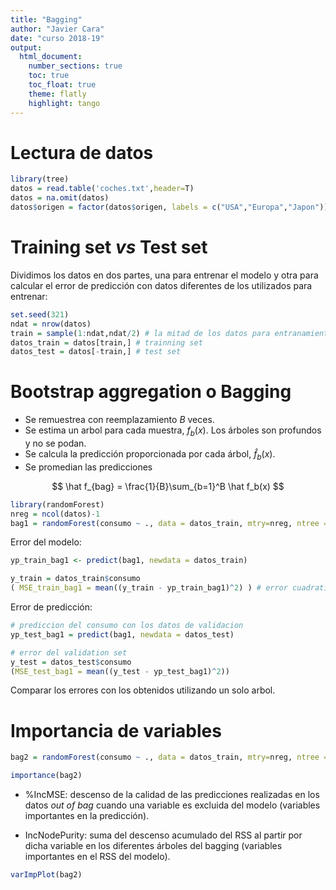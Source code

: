 ```yaml
---
title: "Bagging"
author: "Javier Cara"
date: "curso 2018-19"
output: 
  html_document:
    number_sections: true
    toc: true
    toc_float: true
    theme: flatly
    highlight: tango
---
```


# Lectura de datos

```r
library(tree)
datos = read.table('coches.txt',header=T)
datos = na.omit(datos)
datos$origen = factor(datos$origen, labels = c("USA","Europa","Japon"))
```

# Training set *vs* Test set

Dividimos los datos en dos partes, una para entrenar el modelo y otra para calcular el error de predicción con datos diferentes de los utilizados para entrenar:

```r
set.seed(321)
ndat = nrow(datos)
train = sample(1:ndat,ndat/2) # la mitad de los datos para entranamiento
datos_train = datos[train,] # trainning set
datos_test = datos[-train,] # test set
```

# Bootstrap aggregation o Bagging

- Se remuestrea con reemplazamiento *B* veces.
- Se estima un arbol para cada muestra, $f_b(x)$. Los árboles son profundos y no se podan.
- Se calcula la predicción proporcionada por cada árbol, $\hat f_b(x)$.
- Se promedian las predicciones

$$
\hat f_{bag} = \frac{1}{B}\sum_{b=1}^B \hat f_b(x)
$$

```r
library(randomForest)
nreg = ncol(datos)-1
bag1 = randomForest(consumo ~ ., data = datos_train, mtry=nreg, ntree = 500)
```

Error del modelo:

```r
yp_train_bag1 <- predict(bag1, newdata = datos_train)

y_train = datos_train$consumo
( MSE_train_bag1 = mean((y_train - yp_train_bag1)^2) ) # error cuadratico medio en los datos de training
```

Error de predicción:

```r
# prediccion del consumo con los datos de validacion
yp_test_bag1 = predict(bag1, newdata = datos_test)

# error del validation set
y_test = datos_test$consumo
(MSE_test_bag1 = mean((y_test - yp_test_bag1)^2))
```

Comparar los errores con los obtenidos utilizando un solo arbol.

# Importancia de variables

```r
bag2 = randomForest(consumo ~ ., data = datos_train, mtry=nreg, ntree = 500, importance = T)
```

```r
importance(bag2)
```

- %IncMSE: descenso de la calidad de las predicciones realizadas en los datos *out of bag* cuando una variable es excluida del modelo (variables importantes en la predicción).

- IncNodePurity: suma del descenso acumulado del RSS al partir por dicha variable en los diferentes árboles del bagging (variables importantes en el RSS del modelo).

```r
varImpPlot(bag2)
```


